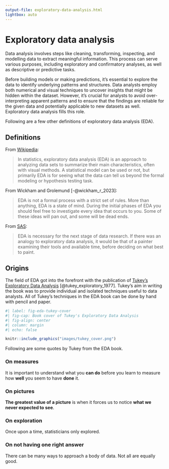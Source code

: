 ```yaml
---
output-file: exploratory-data-analysis.html
lightbox: auto
---
```


# Exploratory data analysis {#sec-exploratory-data-analysis}

Data analysis involves steps like cleaning, transforming, inspecting, and modelling data to extract meaningful information. This process can serve various purposes, including exploratory and confirmatory analyses, as well as descriptive or predictive tasks.

Before building models or making predictions, it's essential to explore the data to identify underlying patterns and structures. Data analysts employ both numerical and visual techniques to uncover insights that might be hidden within the dataset. However, it's crucial for analysts to avoid over-interpreting apparent patterns and to ensure that the findings are reliable for the given data and potentially applicable to new 
datasets as well. Exploratory data analysis fills this role.

Following are a few other definitions of exploratory data analysis (EDA).

## Definitions {#sec-eda-definition}

From [Wikipedia](https://en.wikipedia.org/wiki/Exploratory_data_analysis):

> In statistics, exploratory data analysis (EDA) is an approach to analyzing data sets to summarize their main characteristics, often with visual methods. A statistical model can be used or not, but primarily EDA is for seeing what the data can tell us beyond the formal modeling or hypothesis testing task.

From Wickham and Grolemund [-@wickham_r_2023]:

> EDA is not a formal process with a strict set of rules. More than anything, EDA is a state of mind. During the initial phases of EDA you should feel free to investigate every idea that occurs to you. Some of these ideas will pan out, and some will be dead ends.

From [SAS](https://seleritysas.com/2020/05/08/exploratory-data-analysis-and-its-role-in-improving-business-operations/):

> EDA is necessary for the next stage of data research. If there was an analogy to exploratory data analysis, it would be that of a painter examining their tools and available time, before deciding on what best to paint.

## Origins {#sec-eda-origins}

The field of EDA got into the forefront with the publication of [Tukey's Exploratory Data Analysis](https://books.google.sc/books/about/Exploratory_Data_Analysis.html?id=UT9dAAAAIAAJ&redir_esc=y) [@tukey_exploratory_1977]. Tukey's aim in writing the book was to provide individual and isolated techniques useful to data analysts. All of Tukey's techniques in the EDA book can be done by hand with pencil and paper.

```r
#| label: fig-eda-tukey-cover
#| fig-cap: Book cover of Tukey's Exploratory Data Analysis
#| fig-align: center
#| column: margin
#| echo: false

knitr::include_graphics("images/tukey_cover.png")
```

<!-- ::: {.column-margin}

![Book cover of Tukey's Exploratory Data Analysis](images/tukey_cover.png){#fig-eda-tukey-cover fig-align="center"}

::: -->

Following are some quotes by Tukey from the EDA book.

### On measures

It is important to understand what you **can do** before you learn to measure how **well** you seem to have **done** it.

### On pictures

**The greatest value of a picture** is when it forces us to notice **what we never expected to see**.

### On exploration

Once upon a time, statisticians only explored.

### On not having one right answer

There can be many ways to approach a body of data. Not all are equally good.

<br/>
<br/>